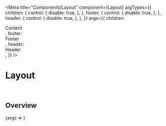 

<Meta
  title="Components/Layout"
  component={Layout}
  argTypes={{
    children: {
      control: {
        disable: true,
      },
    },
    footer: {
      control: {
        disable: true,
      },
    },
    header: {
      control: {
        disable: true,
      },
    },
  }}
  args={{
    children: <div>Content</div>,
    footer: <div>Footer</div>,
    header: <div>Header</div>,
  }}
/>

# Layout

<br />

## Overview

<Canvas>
  <Story name="Default">{args => <Layout {...args} />}</Story>
</Canvas>

<ArgsTable story="Default" />
